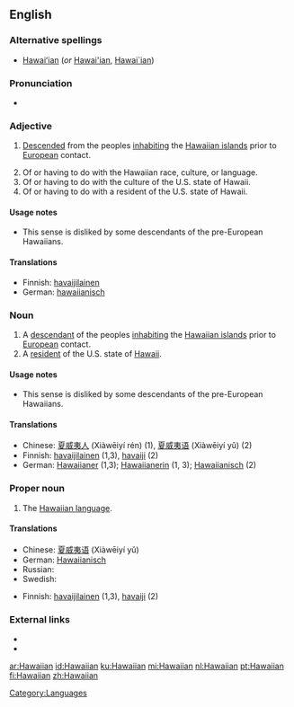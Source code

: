 ==English==

===Alternative spellings===
* [[Hawaiʻian]] (''or'' [[Hawai'ian]], [[Hawai`ian]])

===Pronunciation===
* {{SAMPA|[h@"waI@n]}}

===Adjective===
{{en-adj|-}}

# {{of a person}} [[descend|Descended]] from the peoples [[inhabiting]] the [[Hawaiian islands]] prior to [[European]] contact.
# Of or having to do with the Hawaiian race, culture, or language.
# Of or having to do with the culture of the U.S. state of Hawaii.
# Of or having to do with a resident of the U.S. state of Hawaii.

====Usage notes====
* {{sense|of a resident of Hawaii}} This sense is disliked by some descendants of the pre-European Hawaiians.

====Translations====
{{checktrans-top}}
* Finnish: [[havaijilainen]]
* German: [[hawaiianisch]]
{{checktrans-bottom}}

===Noun===
{{en-noun}}

# A [[descendant]] of the peoples [[inhabiting]] the [[Hawaiian islands]] prior to [[European]] contact.
# A [[resident]] of the U.S. state of [[Hawaii]].

====Usage notes====
* {{sense|a resident of Hawaii}} This sense is disliked by some descendants of the pre-European Hawaiians.

====Translations====
{{checktrans-top}}
* Chinese: [[夏威夷人]] (Xiàwēiyí rén) (1), [[夏威夷语]] (Xiàwēiyí yǔ) (2)
* Finnish: [[havaijilainen]] (1,3), [[havaiji]] (2)
* German: [[Hawaiianer]] {{m}} (1,3); [[Hawaiianerin]] {{f}} (1, 3); [[Hawaiianisch]] {{n}} (2)
{{checktrans-bottom}}

===Proper noun===
{{en-proper noun}}

# The [[Wiktionary:Hawaiian index|Hawaiian language]].

====Translations====
{{top}}
* Chinese: [[夏威夷语]] (Xiàwēiyí yǔ)
* German: [[Hawaiianisch]] {{n}}
* Russian: {{t|ru|гавайский|tr=gavájskij}}
* Swedish: {{t-|sv|hawaiiska}}
{{bottom}}

{{checktrans-top}}
* Finnish: [[havaijilainen]] (1,3), [[havaiji]] (2)
{{checktrans-bottom}}

===External links===
* {{pedialite}}
* {{ethnologue|code=haw}}

[[Category:Languages]]

[[ar:Hawaiian]]
[[id:Hawaiian]]
[[ku:Hawaiian]]
[[mi:Hawaiian]]
[[nl:Hawaiian]]
[[pt:Hawaiian]]
[[fi:Hawaiian]]
[[zh:Hawaiian]]